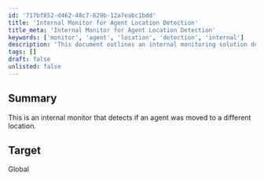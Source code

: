```yaml
---
id: '717bf852-d462-48c7-829b-12a7eabc1bdd'
title: 'Internal Monitor for Agent Location Detection'
title_meta: 'Internal Monitor for Agent Location Detection'
keywords: ['monitor', 'agent', 'location', 'detection', 'internal']
description: 'This document outlines an internal monitoring solution designed to detect if an agent has been moved to a different location within the system. It provides insights into agent management and location tracking for improved operational efficiency.'
tags: []
draft: false
unlisted: false
---
```

## Summary

This is an internal monitor that detects if an agent was moved to a different location.  

## Target

Global












